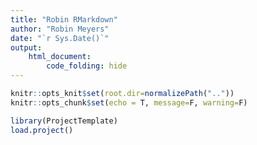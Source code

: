 ```yaml
---
title: "Robin RMarkdown"
author: "Robin Meyers"
date: "`r Sys.Date()`"
output:
    html_document:
        code_folding: hide
---
```


```r
knitr::opts_knit$set(root.dir=normalizePath(".."))
knitr::opts_chunk$set(echo = T, message=F, warning=F)
```

```r
library(ProjectTemplate)
load.project()
```
